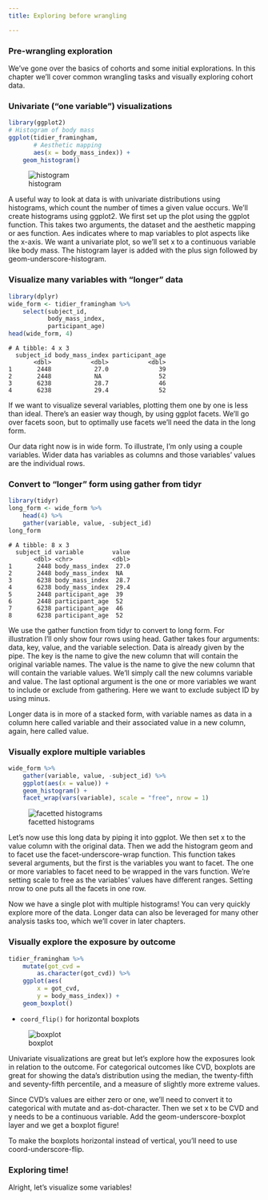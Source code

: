 ```yaml
---
title: Exploring before wrangling

---
```


### Pre-wrangling exploration

We've gone over the basics of cohorts and some initial explorations. In this chapter we'll cover common wrangling tasks and visually exploring cohort data.

### Univariate ("one variable") visualizations

``` r
library(ggplot2)
# Histogram of body mass
ggplot(tidier_framingham,
	   # Aesthetic mapping
       aes(x = body_mass_index)) +
    geom_histogram()
```

![histogram](https://assets.datacamp.com/production/repositories/2079/datasets/adcd763375b8bcba52f68c14e34c7ef2c6c2cd33/ch2-v1-histogram.png) 

A useful way to look at data is with univariate distributions using histograms, which count the number of times a given value occurs. We'll create histograms using ggplot2. We first set up the plot using the ggplot function. This takes two arguments, the dataset and the aesthetic mapping or aes function. Aes indicates where to map variables to plot aspects like the x-axis. We want a univariate plot, so we'll set x to a continuous variable like body mass. The histogram layer is added with the plus sign followed by geom-underscore-histogram.

### Visualize many variables with "longer" data

``` r
library(dplyr)
wide_form <- tidier_framingham %>%
    select(subject_id,
           body_mass_index,
           participant_age)
head(wide_form, 4)
```

```
# A tibble: 4 x 3
  subject_id body_mass_index participant_age
       <dbl>           <dbl>           <dbl>
1       2448            27.0              39
2       2448            NA                52
3       6238            28.7              46
4       6238            29.4              52
```

If we want to visualize several variables, plotting them one by one is less than ideal. There's an easier way though, by using ggplot facets. We'll go over facets soon, but to optimally use facets we'll need the data in the long form.

Our data right now is in wide form. To illustrate, I'm only using a couple variables. Wider data has variables as columns and those variables' values are the individual rows.

### Convert to "longer" form using gather from tidyr

``` r
library(tidyr)
long_form <- wide_form %>%
    head(4) %>%
    gather(variable, value, -subject_id)
long_form
```

```
# A tibble: 8 x 3
  subject_id variable        value
       <dbl> <chr>           <dbl>
1       2448 body_mass_index  27.0
2       2448 body_mass_index  NA  
3       6238 body_mass_index  28.7
4       6238 body_mass_index  29.4
5       2448 participant_age  39  
6       2448 participant_age  52  
7       6238 participant_age  46  
8       6238 participant_age  52  
``` 

We use the gather function from tidyr to convert to long form. For illustration I'll only show four rows using head. Gather takes four arguments: data, key, value, and the variable selection. Data is already given by the pipe. The key is the name to give the new column that will contain the original variable names. The value is the name to give the new column that will contain the variable values. We'll simply call the new columns variable and value. The last optional argument is the one or more variables we want to include or exclude from gathering. Here we want to exclude subject ID by using minus.

Longer data is in more of a stacked form, with variable names as data in a column here called variable and their associated value in a new column, again, here called value.

### Visually explore multiple variables

``` r
wide_form %>%
    gather(variable, value, -subject_id) %>%
    ggplot(aes(x = value)) +
    geom_histogram() +
    facet_wrap(vars(variable), scale = "free", nrow = 1)
``` 

![facetted histograms](http://assets.datacamp.com/production/repositories/2079/datasets/2acc30ca29c22a921db27611193a3a0363d075fa/ch2-v1-two-histograms.png) 

Let's now use this long data by piping it into ggplot. We then set x to the value column with the original data. Then we add the histogram geom and to facet use the facet-underscore-wrap function. This function takes several arguments, but the first is the variables you want to facet. The one or more variables to facet need to be wrapped in the vars function. We're setting scale to free as the variables' values have different ranges. Setting nrow to one puts all the facets in one row.

Now we have a single plot with multiple histograms! You can very quickly explore more of the data. Longer data can also be leveraged for many other analysis tasks too, which we'll cover in later chapters.

### Visually explore the exposure by outcome

``` r
tidier_framingham %>%
    mutate(got_cvd = 
    	as.character(got_cvd)) %>%
    ggplot(aes(
    	x = got_cvd,
		y = body_mass_index)) +
    geom_boxplot()
```

- `coord_flip()` for horizontal boxplots 

![boxplot](http://assets.datacamp.com/production/repositories/2079/datasets/1a49396f8978317db2445c06cebd1ebdf75f6223/ch2-v1-boxplot.png) 

Univariate visualizations are great but let's explore how the exposures look in relation to the outcome. For categorical outcomes like CVD, boxplots are great for showing the data's distribution using the median, the twenty-fifth and seventy-fifth percentile, and a measure of slightly more extreme values.

Since CVD's values are either zero or one, we'll need to convert it to categorical with mutate and as-dot-character. Then we set x to be CVD and y needs to be a continuous variable. Add the geom-underscore-boxplot layer and we get a boxplot figure!

To make the boxplots horizontal instead of vertical, you'll need to use coord-underscore-flip.

### Exploring time!

Alright, let's visualize some variables!

